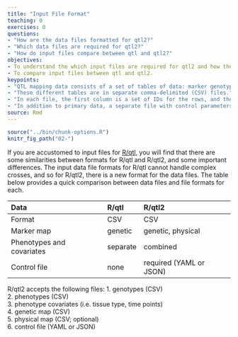 ```yaml
---
title: "Input File Format"
teaching: 0
exercises: 0
questions:
- "How are the data files formatted for qtl2?"
- "Which data files are required for qtl2?"
- "How do input files compare between qtl and qtl2?"
objectives:
- To understand the which input files are required for qtl2 and how they should be formatted.
- To compare input files between qtl and qtl2.
keypoints:
- "QTL mapping data consists of a set of tables of data: marker genotypes, phenotypes, marker maps, etc."
- "These different tables are in separate comma-delimited (CSV) files."
- "In each file, the first column is a set of IDs for the rows, and the first row is a set of IDs for the columns."
- "In addition to primary data, a separate file with control parameters (or metadata) in either [YAML](http://www.yaml.org) or [JSON](http://json.org) format is required."
source: Rmd
---
```


```r
source("../bin/chunk-options.R")
knitr_fig_path("02-")
```

If you are accustomed to input files for [R/qtl](http://rqtl.org), you will find that there are some similarities between formats for R/qtl and R/qtl2, and some important differences. The input data file formats for R/qtl cannot handle complex crosses, and so for R/qtl2, there is a new format for the data files. The table below provides a quick comparison between data files and file formats for each.

| Data                      | R/qtl     | R/qtl2                  |  
|:--------------------------|:----------|:------------------------|
| Format                    |  CSV      |  CSV                    | 
| Marker map                |  genetic  |  genetic, physical      | 
| Phenotypes and covariates |  separate |  combined               | 
| Control file              |  none     |  required (YAML or JSON)| 

R/qtl2 accepts the following files:
1. genotypes (CSV)  
2. phenotypes (CSV)  
3. phenotype covariates (i.e. tissue type, time points)  
4. genetic map (CSV)  
5. physical map (CSV; optional)  
6. control file (YAML or JSON)







